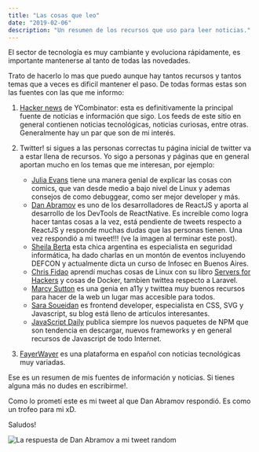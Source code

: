 ```yaml
---
title: "Las cosas que leo"
date: "2019-02-06"
description: "Un resumen de los recursos que uso para leer noticias."
---
```


El sector de tecnología es muy cambiante y evoluciona rápidamente, es importante mantenerse al tanto de todas las novedades.

Trato de hacerlo lo mas que puedo aunque hay tantos recursos y tantos temas que a veces es dificil mantener el paso. De todas formas estas son las fuentes con las que me informo:

1. [Hacker news](https://news.ycombinator.com/) de YCombinator: esta es definitivamente la principal fuente de noticias e información que sigo. Los feeds de este sitio en general contienen noticias tecnológicas, noticias curiosas, entre otras. Generalmente hay un par que son de mi interés.
2. Twitter! si sigues a las personas correctas tu página inicial de twitter va a estar llena de recursos. Yo sigo a personas y páginas que en general aportan mucho en los temas que me interesan, por ejemplo:
   -  [Julia Evans](https://twitter.com/b0rk) tiene una manera genial de explicar las cosas con comics, que van desde medio a bajo nivel de Linux y ademas consejos de como debuggear, como ser mejor developer y más.
   -  [Dan Abramov](https://twitter.com/dan_abramov) es uno de los desarrolladores de ReactJS y aporta al desarrollo de los DevTools de ReactNative. Es increíble como logra hacer tantas cosas a la vez, está pendiente de tweets respecto a ReactJS y responde muchas dudas que las personas tienen. Una vez respondió a mi tweet!!! (ve la imagen al terminar este post).
   -  [Sheila Berta](https://twitter.com/UnaPibaGeek) esta chica argentina es especialista en seguridad informática, ha dado charlas en un montón de eventos incluyendo DEFCON y actualmente dicta un curso de Infosec en Buenos Aires.
   -  [Chris Fidao](https://twitter.com/fideloper) aprendí muchas cosas de Linux con su libro [Servers for Hackers](https://serversforhackers.com) y cosas de Docker, tambien twittea respecto a Laravel.
   -  [Marcy Sutton](https://twitter.com/marcysutton) es una genia en a11y y twittea muy buenos recursos para hacer de la web un lugar mas accesible para todos.
   -  [Sara Soueidan](https://twitter.com/SaraSoueidan) es frontend developer, especialista en CSS, SVG y Javascript, su blog está lleno de artículos interesantes.
   -  [JavaScript Daily](https://twitter.com/JavaScriptDaily) publica siempre los nuevos paquetes de NPM que son tendencia en descargar, nuevos frameworks y en general recursos de Javascript de todo Internet.

3. [FayerWayer](https://www.fayerwayer.com/) es una plataforma en español con noticias tecnológicas muy variadas.

Ese es un resumen de mis fuentes de información y noticias. Si tienes alguna más no dudes en escribirme!.

Como lo prometí este es mi tweet al que Dan Abramov respondió. Es como un trofeo para mi xD. 

Saludos!

![La respuesta de Dan Abramov a mi tweet random](./dan-abramov-tweet.png "La respuesta de Dan Abramov a mi tweet random")
